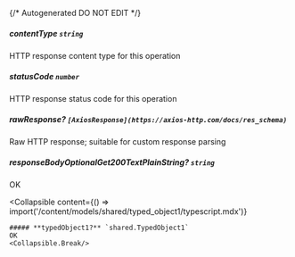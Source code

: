 {/* Autogenerated DO NOT EDIT  */}

##### **contentType** `string`
HTTP response content type for this operation

##### **statusCode** `number`
HTTP response status code for this operation

##### **rawResponse?** `[AxiosResponse](https://axios-http.com/docs/res_schema)`
Raw HTTP response; suitable for custom response parsing

##### **responseBodyOptionalGet200TextPlainString?** `string`
OK

<Collapsible
    content={() => import('/content/models/shared/typed_object1/typescript.mdx')}
>
    ##### **typedObject1?** `shared.TypedObject1`
    OK
    <Collapsible.Break/>
</Collapsible>

